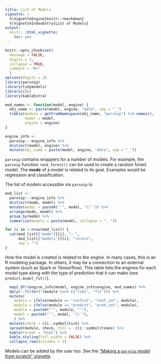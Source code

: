 ```yaml
---
title: List of Models
vignette: >
  %\VignetteEngine{knitr::rmarkdown}
  %\VignetteIndexEntry{List of Models}
output:
  knitr:::html_vignette:
    toc: yes
---
```


```r
knitr::opts_chunk$set(
  message = FALSE,
  digits = 3,
  collapse = TRUE,
  comment = "#>"
  )
options(digits = 3)
library(parsnip)
library(tidymodels)
library(cli)
library(kableExtra)
```

```r
mod_names <- function(model, engine) {
  obj_name <- paste(model, engine, "data", sep = "_")
  tibble(module = getFromNamespace(obj_name, "parsnip") %>% names(),
         model = model, 
         engine = engine)
}

engine_info <- 
  parsnip:::engine_info %>%
  distinct(model, engine) %>% 
  mutate(obj_name = paste(model, engine, "data", sep = "_")) 
```

`parsnip` contains wrappers for a number of models. For example, the `parsnip` function `rand_forest()` can be used to create a random forest model. The **mode** of a model is related to its goal. Examples would be regression and classification. 

The list of models accessible via `parsnip` is:

```r
mod_list <- 
  parsnip:::engine_info %>% 
  distinct(mode, model) %>% 
  mutate(model = paste0("`", model, "()`")) %>%
  arrange(mode, model) %>%
  group_by(mode) %>%
  summarize(models = paste(model, collapse = ", "))

for (i in 1:nrow(mod_list)) {
  cat(mod_list[["mode"]][i], ": ",
      mod_list[["models"]][i], "\n\n\n", 
      sep = "")
}
```

_How_ the model is created is related to the _engine_. In many cases, this is an R modeling package. In others, it may be a connection to an external system (such as Spark or Tensorflow). This table lists the engines for each model type along with the type of prediction that it can make (see `predict.model_fit()`). 

```r
  map2_dfr(engine_info$model, engine_info$engine, mod_names) %>%
  dplyr::filter(!(module %in% c("libs", "fit"))) %>%
  mutate(
    module = ifelse(module == "confint", "conf_int", module),
    module = ifelse(module == "predint", "pred_int", module),   
    module = paste0("`", module, "`"),
    model = paste0("`", model, "()`"),
    ) %>%
  mutate(check = cli::symbol$tick) %>%
  spread(module, check, fill =  cli::symbol$times) %>%
  kable(format = "html") %>% 
  kable_styling(full_width = FALSE) %>%
  collapse_rows(columns = 1)
```

Models can be added by the user too. See the ["Making a `parsnip` model from scratch" vignette](Scratch.html).


